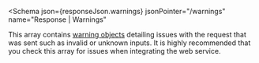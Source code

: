 
<Schema
  json={responseJson.warnings}
  jsonPointer="/warnings"
  name="Response | Warnings"
>
  This array contains [warning objects](#schema--response--warning) detailing
  issues with the request that was sent such as invalid or unknown inputs. It is
  highly recommended that you check this array for issues when integrating the
  web service.
</Schema>
